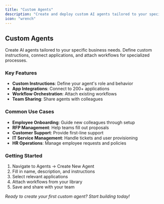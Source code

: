 ```yaml
---
title: "Custom Agents"
description: "Create and deploy custom AI agents tailored to your specific needs"
icon: "wrench"
---
```


## Custom Agents

Create AI agents tailored to your specific business needs. Define custom instructions, connect applications, and attach workflows for specialized processes.

### Key Features

- **Custom Instructions**: Define your agent's role and behavior
- **App Integrations**: Connect to 200+ applications
- **Workflow Orchestration**: Attach existing workflows
- **Team Sharing**: Share agents with colleagues

### Common Use Cases

- **Employee Onboarding**: Guide new colleagues through setup
- **RFP Management**: Help teams fill out proposals
- **Customer Support**: Provide first-line support
- **IT Service Management**: Handle tickets and user provisioning
- **HR Operations**: Manage employee requests and policies

### Getting Started

1. Navigate to Agents → Create New Agent
2. Fill in name, description, and instructions
3. Select relevant applications
4. Attach workflows from your library
5. Save and share with your team

*Ready to create your first custom agent? Start building today!* 